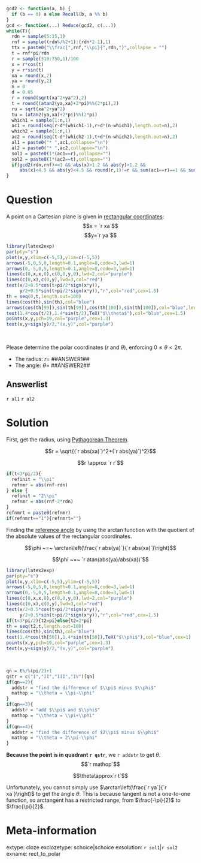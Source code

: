 ```r
gcd2 <- function(a, b) {
  if (b == 0) a else Recall(b, a %% b)
}
gcd <- function(...) Reduce(gcd2, c(...))
while(T){
  rdn = sample(5:15,1)
  rnf = sample((rdn%/%2+1):(rdn*2-1),1)
  ttx = paste0("\\frac{",rnf,"\\pi}{",rdn,"}",collapse = "")
  t = rnf*pi/rdn
  r = sample(310:750,1)/100
  x = r*cos(t)
  y = r*sin(t)
  xa = round(x,2)
  ya = round(y,2)
  n = 8
  d = 0.05
  r = round(sqrt(xa^2+ya^2),2)
  t = round((atan2(ya,xa)+2*pi)%%(2*pi),2)
  ru = sqrt(xa^2+ya^2)
  tu = (atan2(ya,xa)+2*pi)%%(2*pi)
  which1 = sample(1:n,1)
  ac1 = round(seq(r-d*(which1-1),r+d*(n-which1),length.out=n),2)
  which2 = sample(1:n,1)
  ac2 = round(seq(t-d*(which2-1),t+d*(n-which2),length.out=n),2)
  al1 = paste0("* ",ac1,collapse="\n")
  al2 = paste0("* ",ac2,collapse="\n")
  sol1 = paste0(1*(ac1==r),collapse="")
  sol2 = paste0(1*(ac2==t),collapse="")
  if(gcd2(rdn,rnf)==1 && abs(x)>1.2 && abs(y)>1.2 &&
     abs(x)<4.5 && abs(y)<4.5 && round(r,1)!=r && sum(ac1==r)==1 && sum(ac2==t)==1){break}
}
```

Question
========

A point on a Cartesian plane is given in [rectangular coordinates](https://en.wikipedia.org/wiki/Cartesian_coordinate_system):
$$x = `r xa`$$
$$y=`r ya`$$

```r
library(latex2exp)
par(pty="s")
plot(x,y,xlim=c(-5,5),ylim=c(-5,5))
arrows(-5,0,5,0,length=0.1,angle=8,code=3,lwd=1)
arrows(0,-5,0,5,length=0.1,angle=8,code=3,lwd=1)
lines(c(0,x,x,0),c(0,0,y,0),lwd=2,col="purple")
lines(c(0,x),c(0,y),lwd=3,col="red")
text(x/2+0.5*cos(t+pi/2*sign(x*y)),
     y/2+0.5*sin(t+pi/2*sign(x*y)),"r",col="red",cex=1.5)
th = seq(0,t,length.out=100)
lines(cos(th),sin(th),col="blue")
arrows(cos(th[99]),sin(th[99]),cos(th[100]),sin(th[100]),col="blue",length=0.05,angle=20,lwd=2)
text(1.4*cos(t/2),1.4*sin(t/2),TeX("$\\theta$"),col="blue",cex=1.5)
points(x,y,pch=19,col="purple",cex=1.3)
text(x,y+sign(y)/2,"(x,y)",col="purple")
```
\


Please determine the polar coordinates ($r$ and $\theta$), enforcing $0\le\theta<2\pi$.

* The radius: $r=$ ##ANSWER1##
* The angle: $\theta=$ ##ANSWER2##

Answerlist
--------

`r al1`
`r al2`



Solution
========

First, get the radius, using [Pythagorean Theorem](https://en.wikipedia.org/wiki/Pythagorean_theorem).

$$r = \sqrt{(`r abs(xa)`)^2+(`r abs(ya)`)^2}$$

$$r \approx `r r`$$


```r
if(t<3*pi/2){
  refinit = "\\pi"
  refnmr = abs(rnf-rdn)
} else {
  refinit = "2\\pi"
  refnmr = abs(rnf-2*rdn)
}
refnmrt = paste0(refnmr)
if(refnmrt=="1"){refnmrt=""}
```

Finding the [reference angle](https://courses.lumenlearning.com/csn-precalculus/chapter/reference-angles/) by using the arctan function with the quotient of the absolute values of the rectangular coordinates.

$$\phi ~=~ \arctan\left(\frac{`r abs(ya)`}{`r abs(xa)`}\right)$$

$$\phi ~=~ `r atan(abs(ya)/abs(xa))`$$

```r
library(latex2exp)
par(pty="s")
plot(x,y,xlim=c(-5,5),ylim=c(-5,5))
arrows(-5,0,5,0,length=0.1,angle=8,code=3,lwd=1)
arrows(0,-5,0,5,length=0.1,angle=8,code=3,lwd=1)
lines(c(0,x,x,0),c(0,0,y,0),lwd=2,col="purple")
lines(c(0,x),c(0,y),lwd=3,col="red")
text(x/2+0.5*cos(t+pi/2*sign(x*y)),
     y/2+0.5*sin(t+pi/2*sign(x*y)),"r",col="red",cex=1.5)
if(t<3*pi/2){t2=pi}else{t2=2*pi}
th = seq(t2,t,length.out=100)
lines(cos(th),sin(th),col="blue")
text(1.4*cos(th[50]),1.4*sin(th[50]),TeX("$\\phi$"),col="blue",cex=1)
points(x,y,pch=19,col="purple",cex=1.3)
text(x,y+sign(y)/2,"(x,y)",col="purple")
```
\

```r
qn = t%/%(pi/2)+1
qstr = c("I","II","III","IV")[qn]
if(qn==2){
  addstr = "find the difference of $\\pi$ minus $\\phi$"
  mathop = "\\theta = \\pi-\\phi"
}
if(qn==3){
  addstr = "add $\\pi$ and $\\phi$"
  mathop = "\\theta = \\pi+\\phi"
}
if(qn==4){
  addstr = "find the difference of $2\\pi$ minus $\\phi$"
  mathop = "\\theta = 2\\pi-\\phi"
}
```

**Because the point is in quadrant `r qstr`**, we `r addstr` to get $\theta$.
$$`r mathop`$$

$$\theta\approx`r t`$$

Unfortunately, you cannot simply use $\arctan\left(\frac{`r ya`}{`r xa`}\right)$ to get the angle $\theta$. This is because tangent is not a one-to-one function, so arctangent has a restricted range, from $\frac{-\pi}{2}$ to $\frac{\pi}{2}$.


Meta-information
============
extype: cloze
exclozetype: schoice|schoice
exsolution: `r sol1`|`r sol2`
exname: rect_to_polar